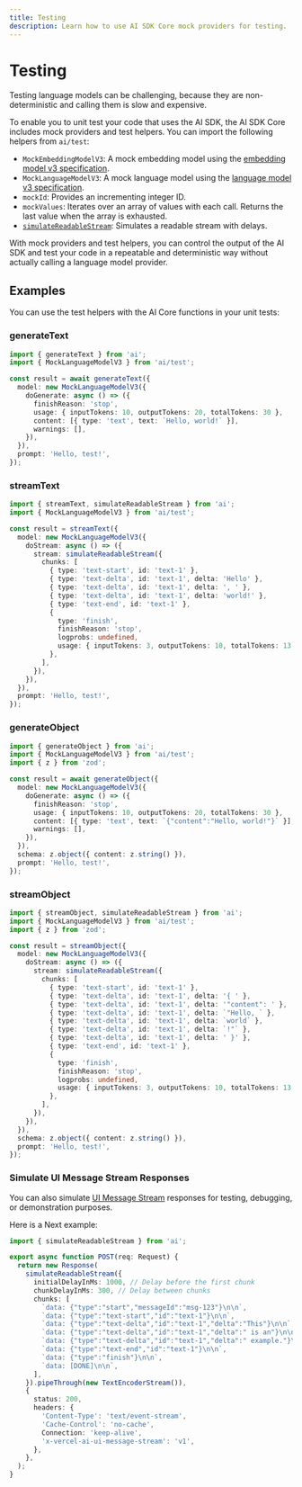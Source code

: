 ```yaml
---
title: Testing
description: Learn how to use AI SDK Core mock providers for testing.
---
```


# Testing

Testing language models can be challenging, because they are non-deterministic
and calling them is slow and expensive.

To enable you to unit test your code that uses the AI SDK, the AI SDK Core
includes mock providers and test helpers. You can import the following helpers from `ai/test`:

- `MockEmbeddingModelV3`: A mock embedding model using the [embedding model v3 specification](https://github.com/vercel/ai/blob/v5/packages/provider/src/embedding-model/v3/embedding-model-v3.ts).
- `MockLanguageModelV3`: A mock language model using the [language model v3 specification](https://github.com/vercel/ai/blob/v5/packages/provider/src/language-model/v3/language-model-v3.ts).
- `mockId`: Provides an incrementing integer ID.
- `mockValues`: Iterates over an array of values with each call. Returns the last value when the array is exhausted.
- [`simulateReadableStream`](/docs/reference/ai-sdk-core/simulate-readable-stream): Simulates a readable stream with delays.

With mock providers and test helpers, you can control the output of the AI SDK
and test your code in a repeatable and deterministic way without actually calling
a language model provider.

## Examples

You can use the test helpers with the AI Core functions in your unit tests:

### generateText

```ts
import { generateText } from 'ai';
import { MockLanguageModelV3 } from 'ai/test';

const result = await generateText({
  model: new MockLanguageModelV3({
    doGenerate: async () => ({
      finishReason: 'stop',
      usage: { inputTokens: 10, outputTokens: 20, totalTokens: 30 },
      content: [{ type: 'text', text: `Hello, world!` }],
      warnings: [],
    }),
  }),
  prompt: 'Hello, test!',
});
```

### streamText

```ts
import { streamText, simulateReadableStream } from 'ai';
import { MockLanguageModelV3 } from 'ai/test';

const result = streamText({
  model: new MockLanguageModelV3({
    doStream: async () => ({
      stream: simulateReadableStream({
        chunks: [
          { type: 'text-start', id: 'text-1' },
          { type: 'text-delta', id: 'text-1', delta: 'Hello' },
          { type: 'text-delta', id: 'text-1', delta: ', ' },
          { type: 'text-delta', id: 'text-1', delta: 'world!' },
          { type: 'text-end', id: 'text-1' },
          {
            type: 'finish',
            finishReason: 'stop',
            logprobs: undefined,
            usage: { inputTokens: 3, outputTokens: 10, totalTokens: 13 },
          },
        ],
      }),
    }),
  }),
  prompt: 'Hello, test!',
});
```

### generateObject

```ts
import { generateObject } from 'ai';
import { MockLanguageModelV3 } from 'ai/test';
import { z } from 'zod';

const result = await generateObject({
  model: new MockLanguageModelV3({
    doGenerate: async () => ({
      finishReason: 'stop',
      usage: { inputTokens: 10, outputTokens: 20, totalTokens: 30 },
      content: [{ type: 'text', text: `{"content":"Hello, world!"}` }],
      warnings: [],
    }),
  }),
  schema: z.object({ content: z.string() }),
  prompt: 'Hello, test!',
});
```

### streamObject

```ts
import { streamObject, simulateReadableStream } from 'ai';
import { MockLanguageModelV3 } from 'ai/test';
import { z } from 'zod';

const result = streamObject({
  model: new MockLanguageModelV3({
    doStream: async () => ({
      stream: simulateReadableStream({
        chunks: [
          { type: 'text-start', id: 'text-1' },
          { type: 'text-delta', id: 'text-1', delta: '{ ' },
          { type: 'text-delta', id: 'text-1', delta: '"content": ' },
          { type: 'text-delta', id: 'text-1', delta: `"Hello, ` },
          { type: 'text-delta', id: 'text-1', delta: `world` },
          { type: 'text-delta', id: 'text-1', delta: `!"` },
          { type: 'text-delta', id: 'text-1', delta: ' }' },
          { type: 'text-end', id: 'text-1' },
          {
            type: 'finish',
            finishReason: 'stop',
            logprobs: undefined,
            usage: { inputTokens: 3, outputTokens: 10, totalTokens: 13 },
          },
        ],
      }),
    }),
  }),
  schema: z.object({ content: z.string() }),
  prompt: 'Hello, test!',
});
```

### Simulate UI Message Stream Responses

You can also simulate [UI Message Stream](/docs/ai-sdk-ui/stream-protocol#ui-message-stream) responses for testing,
debugging, or demonstration purposes.

Here is a Next example:

```ts filename="route.ts"
import { simulateReadableStream } from 'ai';

export async function POST(req: Request) {
  return new Response(
    simulateReadableStream({
      initialDelayInMs: 1000, // Delay before the first chunk
      chunkDelayInMs: 300, // Delay between chunks
      chunks: [
        `data: {"type":"start","messageId":"msg-123"}\n\n`,
        `data: {"type":"text-start","id":"text-1"}\n\n`,
        `data: {"type":"text-delta","id":"text-1","delta":"This"}\n\n`,
        `data: {"type":"text-delta","id":"text-1","delta":" is an"}\n\n`,
        `data: {"type":"text-delta","id":"text-1","delta":" example."}\n\n`,
        `data: {"type":"text-end","id":"text-1"}\n\n`,
        `data: {"type":"finish"}\n\n`,
        `data: [DONE]\n\n`,
      ],
    }).pipeThrough(new TextEncoderStream()),
    {
      status: 200,
      headers: {
        'Content-Type': 'text/event-stream',
        'Cache-Control': 'no-cache',
        Connection: 'keep-alive',
        'x-vercel-ai-ui-message-stream': 'v1',
      },
    },
  );
}
```
